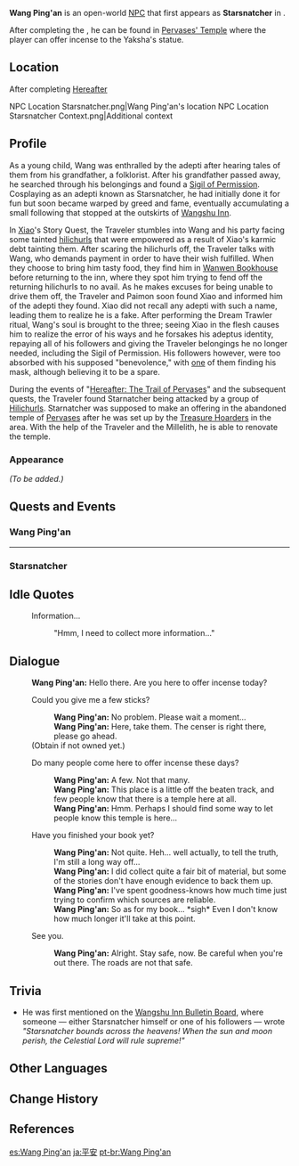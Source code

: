 {{Character Infobox
|image            = <gallery>
NPC Starsnatcher 2.png|As Wang Ping'an
NPC Starsnatcher.png|As Starsnatcher</gallery>
|type             = Open-World NPC
|voiceEN          = {{w|Patrick Seitz}}<ref>Twitter: [https://twitter.com/Seitz_Unseen/status/1360492232088801282 EN VA Self Announcement]</ref>
|realname         = Wang Ping'an
|region           = Liyue
|location         = Liyue
|title            = Master of Stars
|title2           = A Soul in Need of Discipline <small>(Spirit Form)</small>
}}
'''Wang Ping'an''' {{Lang|zh=王平安|zh_rm=Wáng Píng'ān}} is an open-world [[NPC]] that first appears as '''Starsnatcher''' in {{Quest|Butterfly's Dream}}.

After completing the {{Quest|Hereafter: Return to the Mountains}}, he can be found in [[Pervases' Temple]] where the player can offer incense to the Yaksha's statue.

==Location==
;After completing [[Hereafter]]
<gallery>
NPC Location Starsnatcher.png|Wang Ping'an's location
NPC Location Starsnatcher Context.png|Additional context
</gallery>

==Profile==
As a young child, Wang was enthralled by the adepti after hearing tales of them from his grandfather, a folklorist. After his grandfather passed away, he searched through his belongings and found a [[Sigil of Permission]]. Cosplaying as an adepti known as Starsnatcher, he had initially done it for fun but soon became warped by greed and fame, eventually accumulating a small following that stopped at the outskirts of [[Wangshu Inn]].

In [[Xiao]]'s Story Quest, the Traveler stumbles into Wang and his party facing some tainted [[hilichurl]]s that were empowered as a result of Xiao's karmic debt tainting them. After scaring the hilichurls off, the Traveler talks with Wang, who demands payment in order to have their wish fulfilled. When they choose to bring him tasty food, they find him in [[Wanwen Bookhouse]] before returning to the inn, where they spot him trying to fend off the returning hilichurls to no avail. As he makes excuses for being unable to drive them off, the Traveler and Paimon soon found Xiao and informed him of the adepti they found. Xiao did not recall any adepti with such a name, leading them to realize he is a fake. After performing the Dream Trawler ritual, Wang's soul is brought to the three; seeing Xiao in the flesh causes him to realize the error of his ways and he forsakes his adeptus identity, repaying all of his followers and giving the Traveler belongings he no longer needed, including the Sigil of Permission. His followers however, were too absorbed with his supposed "benevolence," with [[Master of Stars|one]] of them finding his mask, although believing it to be a spare.

During the events of "[[Hereafter: The Trail of Pervases]]" and the subsequent quests, the Traveler found Starnatcher being attacked by a group of [[Hilichurls]]. Starnatcher was supposed to make an offering in the abandoned temple of [[Pervases]] after he was set up by the [[Treasure Hoarders]] in the area. With the help of the Traveler and the Millelith, he is able to renovate the temple.

===Appearance===
''(To be added.)''

==Quests and Events==
===Wang Ping'an===
{{Quests and Events|h=4}}

----
===Starsnatcher===
{{Quests and Events|Starsnatcher|h=4}}

==Idle Quotes==
{{Dialogue Start}}
: {{DIcon|Idle}} Information...
:: {{A|VO Starsnatcher 01.ogg}} "Hmm, I need to collect more information..."
{{Dialogue End}}

==Dialogue==
{{Dialogue Start}}
:'''Wang Ping'an:''' Hello there. Are you here to offer incense today?
:{{DIcon}} Could you give me a few sticks?
::'''Wang Ping'an:''' No problem. Please wait a moment...
::'''Wang Ping'an:''' Here, take them. The censer is right there, please go ahead.
:;(Obtain {{Item|Fine Incense}} if not owned yet.)
:{{DIcon}} Do many people come here to offer incense these days?
::'''Wang Ping'an:''' A few. Not that many.
::'''Wang Ping'an:''' This place is a little off the beaten track, and few people know that there is a temple here at all.
::'''Wang Ping'an:''' Hmm. Perhaps I should find some way to let people know this temple is here...
:{{DIcon}} Have you finished your book yet?
::'''Wang Ping'an:''' Not quite. Heh... well actually, to tell the truth, I'm still a long way off...
::'''Wang Ping'an:''' I did collect quite a fair bit of material, but some of the stories don't have enough evidence to back them up.
::'''Wang Ping'an:''' I've spent goodness-knows how much time just trying to confirm which sources are reliable.
::'''Wang Ping'an:''' So as for my book... *sigh* Even I don't know how much longer it'll take at this point.
:{{DIcon}} See you.
::'''Wang Ping'an:''' Alright. Stay safe, now. Be careful when you're out there. The roads are not that safe.
{{Dialogue End}}

==Trivia==
* He was first mentioned on the [[Wangshu Inn Bulletin Board#The Starsnatcher|Wangshu Inn Bulletin Board]], where someone &mdash; either Starsnatcher himself or one of his followers &mdash; wrote ''"Starsnatcher bounds across the heavens! When the sun and moon perish, the Celestial Lord will rule supreme!"''

==Other Languages==
{{Other Languages
|1_default_hidden = 1
|1_en      = Wang Ping'an
|1_zhs     = 王平安
|1_zhs_rm  = Wáng Píng'ān
|1_zht     = 王平安
|1_zht_rm  = Wáng Píng'ān
|1_zh_note = {{zh|rm=Wáng}} is a common surname that literally means "king." His given name, {{zh|平安|rm=Píng'ān}}, means "peaceful."
|1_ja      = 平安
|1_ja_rm   = Heian<ref>{{Ref/Quest|Insights of Drifting Dreams|note=Japanese Voice-Over}}</ref>
|1_ko      = {{tt|왕평안|王平安}}
|1_ko_rm   = Wang Pyeong-an
|1_es      = Wang Ping'an
|1_fr      = Wang Ping'an
|1_ru      = Ван Пинъань
|1_th      = Wang Ping'an
|1_vi      = Wang Ping'an
|1_de      = Wang Ping’an
|1_id      = Wang Ping'an
|1_pt      = Wang Ping'an
|1_tr      = Wang Ping'an
|1_it      = Wang Ping'an

|2_en      = Starsnatcher
|2_zhs     = 掇星攫辰天君
|2_zhs_rm  = Duōxīng Juéchén Tiānjūn
|2_zht     = 掇星攫辰天君
|2_zht_rm  = Duōxīng Juéchén Tiānjūn
|2_zh_tl   = Heavenly Lord Who Picks Up The Stars and Seizes The Celestial Bodies
|2_ja      = 掇星攫辰天君
|2_ja_rm   = Tatsusei Kakushin Tenkun
|2_ja_tl   = Heavenly Lord Who Picks Up The Stars and Seizes The Celestial Bodies{{Sino|ja}}
|2_ko      = {{tt|철성확진천군|掇星攫辰天君}}
|2_ko_rm   = Cheolseong-hwakjin-cheongun
|2_ko_tl   = Heavenly Lord Who Picks Up The Stars and Seizes The Celestial Bodies{{Sino|ko}}
|2_es      = Ladrón de Estrellas
|2_es_tl   = Star Thief
|2_fr      = Céleste voleur d'étoiles
|2_fr_tl   = Celestial Thief of Stars
|2_ru      = Небесный Император Звездолов
|2_ru_tl   = The Heavenly Emperor Starcatcher
|2_ru_note = {{ru|Звездолов}} is a compound word made of the noun {{ru|звезда|tl=star}} and the verb {{ru|ловить|tl=to catch,}} joined by the interfix {{ru|-о-}}.
|2_th      = "ลอร์ดแห่งสวรรค์ผู้คว้าดวงดาว"
|2_th_tl   = 
|2_vi      = Tinh Nguyệt Thiên Quân
|2_vi_tl   = 
|2_de      = „Nach den Sternen greifender Himmelsfürst“
|2_de_tl   = "Heaven's Prince Who Reached for the Stars"
|2_id      = Starsnatcher
|2_pt      = Ladrão de Estrelas
|2_pt_tl   = 
|2_tr      = Wang Ping'an
|2_it      = Wang Ping'an
}}

==Change History==
{{Change History|1.3}}

==References==
{{Reflist}}

[[es:Wang Ping'an]]
[[ja:平安]]
[[pt-br:Wang Ping'an]]